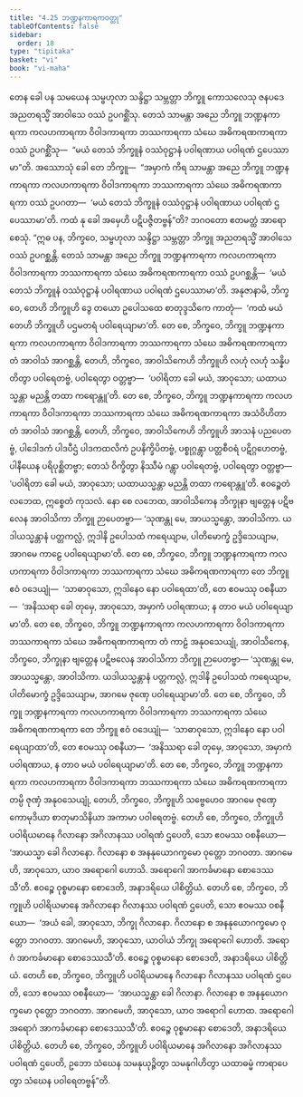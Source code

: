 ```yaml
---
title: "4.25 ဘဏ္ဍနကာရကဝတ္ထု"
tableOfContents: false
sidebar:
  order: 18
type: "tipitaka"
basket: "vi"
book: "vi-maha"
---
```



<DynamicBreadcrumb />

<Division number="240" book="vi-maha">

<Paragraph number="1106" book="vi-maha">
တေန ခေါ ပန သမယေန သမ္ဗဟုလာ သန္ဒိဋ္ဌာ သမ္ဘတ္တာ ဘိက္ခူ ကောသလေသု ဇနပဒေ အညတရသ္မိံ အာဝါသေ ဝဿံ ဥပဂစ္ဆိံသု. တေသံ သာမန္တာ အညေ ဘိက္ခူ ဘဏ္ဍနကာရကာ ကလဟကာရကာ ဝိဝါဒကာရကာ ဘဿကာရကာ သံဃေ အဓိကရဏကာရကာ ဝဿံ ဥပဂစ္ဆိံသု—  “မယံ တေသံ ဘိက္ခူနံ ဝဿံဝုဋ္ဌာနံ ပဝါရဏာယ ပဝါရဏံ ဌပေဿာမာ”တိ. အဿောသုံ ခေါ တေ ဘိက္ခူ—  “အမှာကံ ကိရ သာမန္တာ အညေ ဘိက္ခူ ဘဏ္ဍနကာရကာ ကလဟကာရကာ ဝိဝါဒကာရကာ ဘဿကာရကာ သံဃေ အဓိကရဏကာရကာ ဝဿံ ဥပဂတာ—  ‘မယံ တေသံ ဘိက္ခူနံ ဝဿံဝုဋ္ဌာနံ ပဝါရဏာယ ပဝါရဏံ ဌပေဿာမာ’တိ. ကထံ နု ခေါ အမှေဟိ ပဋိပဇ္ဇိတဗ္ဗန်”တိ? ဘဂဝတော ဧတမတ္ထံ အာရောစေသုံ.
</Paragraph>

<Paragraph number="1107" book="vi-maha">
“ဣဓ ပန, ဘိက္ခဝေ, သမ္ဗဟုလာ သန္ဒိဋ္ဌာ သမ္ဘတ္တာ ဘိက္ခူ အညတရသ္မိံ အာဝါသေ ဝဿံ ဥပဂစ္ဆန္တိ. တေသံ သာမန္တာ အညေ ဘိက္ခူ ဘဏ္ဍနကာရကာ ကလဟကာရကာ ဝိဝါဒကာရကာ ဘဿကာရကာ သံဃေ အဓိကရဏကာရကာ ဝဿံ ဥပဂစ္ဆန္တိ—  ‘မယံ တေသံ ဘိက္ခူနံ ဝဿံဝုဋ္ဌာနံ ပဝါရဏာယ ပဝါရဏံ ဌပေဿာမာ’တိ. အနုဇာနာမိ, ဘိက္ခဝေ, တေဟိ ဘိက္ခူဟိ ဒွေ တယော ဥပေါသထေ စာတုဒ္ဒသိကေ ကာတုံ—  ‘ကထံ မယံ တေဟိ ဘိက္ခူဟိ ပဌမတရံ ပဝါရေယျာမာ’တိ. တေ စေ, ဘိက္ခဝေ, ဘိက္ခူ ဘဏ္ဍနကာရကာ ကလဟကာရကာ ဝိဝါဒကာရကာ ဘဿကာရကာ သံဃေ အဓိကရဏကာရကာ တံ အာဝါသံ အာဂစ္ဆန္တိ, တေဟိ, ဘိက္ခဝေ, အာဝါသိကေဟိ ဘိက္ခူဟိ လဟုံ လဟုံ သန္နိပတိတွာ ပဝါရေတဗ္ဗံ, ပဝါရေတွာ ဝတ္တဗ္ဗာ—  ‘ပဝါရိတာ ခေါ မယံ, အာဝုသော; ယထာယသ္မန္တာ မညန္တိ တထာ ကရောန္တူ’တိ. တေ စေ, ဘိက္ခဝေ, ဘိက္ခူ ဘဏ္ဍနကာရကာ ကလဟကာရကာ ဝိဝါဒကာရကာ ဘဿကာရကာ သံဃေ အဓိကရဏကာရကာ အသံဝိဟိတာ တံ အာဝါသံ အာဂစ္ဆန္တိ, တေဟိ, ဘိက္ခဝေ, အာဝါသိကေဟိ ဘိက္ခူဟိ အာသနံ ပညပေတဗ္ဗံ, ပါဒေါဒကံ ပါဒပီဌံ ပါဒကထလိကံ ဥပနိက္ခိပိတဗ္ဗံ, ပစ္စုဂ္ဂန္တွာ ပတ္တစီဝရံ ပဋိဂ္ဂဟေတဗ္ဗံ, ပါနီယေန ပရိပုစ္ဆိတဗ္ဗာ; တေသံ ဝိက္ခိတွာ နိဿီမံ ဂန္တွာ ပဝါရေတဗ္ဗံ, ပဝါရေတွာ ဝတ္တဗ္ဗာ—  ‘ပဝါရိတာ ခေါ မယံ, အာဝုသော; ယထာယသ္မန္တာ မညန္တိ တထာ ကရောန္တူ’တိ. ဧဝဉ္စေတံ လဘေထ, ဣစ္စေတံ ကုသလံ. နော စေ လဘေထ, အာဝါသိကေန ဘိက္ခုနာ ဗျတ္တေန ပဋိဗလေန အာဝါသိကာ ဘိက္ခူ ဉာပေတဗ္ဗာ—
</Paragraph>

<Paragraph number="1108" book="vi-maha">
‘သုဏန္တု မေ, အာယသ္မန္တော, အာဝါသိကာ. ယဒါယသ္မန္တာနံ ပတ္တကလ္လံ, ဣဒါနိ ဥပေါသထံ ကရေယျာမ, ပါတိမောက္ခံ ဥဒ္ဒိသေယျာမ, အာဂမေ ကာဠေ ပဝါရေယျာမာ’တိ. တေ စေ, ဘိက္ခဝေ, ဘိက္ခူ ဘဏ္ဍနကာရကာ ကလဟကာရကာ ဝိဝါဒကာရကာ ဘဿကာရကာ သံဃေ အဓိကရဏကာရကာ တေ ဘိက္ခူ ဧဝံ ဝဒေယျုံ—  ‘သာဓာဝုသော, ဣဒါနေဝ နော ပဝါရေထာ’တိ, တေ ဧဝမဿု ဝစနီယာ—  ‘အနိဿရာ ခေါ တုမှေ, အာဝုသော, အမှာကံ ပဝါရဏာယ; န တာဝ မယံ ပဝါရေယျာမာ’တိ. တေ စေ, ဘိက္ခဝေ, ဘိက္ခူ ဘဏ္ဍနကာရကာ ကလဟကာရကာ ဝိဝါဒကာရကာ ဘဿကာရကာ သံဃေ အဓိကရဏကာရကာ တံ ကာဠံ အနုဝသေယျုံ, အာဝါသိကေန, ဘိက္ခဝေ, ဘိက္ခုနာ ဗျတ္တေန ပဋိဗလေန အာဝါသိကာ ဘိက္ခူ ဉာပေတဗ္ဗာ—
</Paragraph>

<Paragraph number="1109" book="vi-maha">
‘သုဏန္တု မေ, အာယသ္မန္တော, အာဝါသိကာ. ယဒါယသ္မန္တာနံ ပတ္တကလ္လံ, ဣဒါနိ ဥပေါသထံ ကရေယျာမ, ပါတိမောက္ခံ ဥဒ္ဒိသေယျာမ, အာဂမေ ဇုဏှေ ပဝါရေယျာမာ’တိ. တေ စေ, ဘိက္ခဝေ, ဘိက္ခူ ဘဏ္ဍနကာရကာ ကလဟကာရကာ ဝိဝါဒကာရကာ ဘဿကာရကာ သံဃေ အဓိကရဏကာရကာ တေ ဘိက္ခူ ဧဝံ ဝဒေယျုံ—  ‘သာဓာဝုသော, ဣဒါနေဝ နော ပဝါရေယျာထာ’တိ, တေ ဧဝမဿု ဝစနီယာ—  ‘အနိဿရာ ခေါ တုမှေ, အာဝုသော, အမှာကံ ပဝါရဏာယ, န တာဝ မယံ ပဝါရေယျာမာ’တိ. တေ စေ, ဘိက္ခဝေ, ဘိက္ခူ ဘဏ္ဍနကာရကာ ကလဟကာရကာ ဝိဝါဒကာရကာ ဘဿကာရကာ သံဃေ အဓိကရဏကာရကာ တမ္ပိ ဇုဏှံ အနုဝသေယျုံ, တေဟိ, ဘိက္ခဝေ, ဘိက္ခူဟိ သဗ္ဗေဟေဝ အာဂမေ ဇုဏှေ ကောမုဒိယာ စာတုမာသိနိယာ အကာမာ ပဝါရေတဗ္ဗံ.
</Paragraph>

<Paragraph number="1110" book="vi-maha">
တေဟိ စေ, ဘိက္ခဝေ, ဘိက္ခူဟိ ပဝါရိယမာနေ ဂိလာနော အဂိလာနဿ ပဝါရဏံ ဌပေတိ, သော ဧဝမဿ ဝစနီယော—  ‘အာယသ္မာ ခေါ ဂိလာနော. ဂိလာနော စ အနနုယောဂက္ခမော ဝုတ္တော ဘဂဝတာ. အာဂမေဟိ, အာဝုသော, ယာဝ အရောဂေါ ဟောသိ. အရောဂေါ အာကင်္ခမာနော စောဒေဿသီ’တိ. ဧဝဉ္စေ ဝုစ္စမာနော စောဒေတိ, အနာဒရိယေ ပါစိတ္တိယံ. တေဟိ စေ, ဘိက္ခဝေ, ဘိက္ခူဟိ ပဝါရိယမာနေ အဂိလာနော ဂိလာနဿ ပဝါရဏံ ဌပေတိ, သော ဧဝမဿ ဝစနီယော—  ‘အယံ ခေါ, အာဝုသော, ဘိက္ခု ဂိလာနော. ဂိလာနော စ အနနုယောဂက္ခမော ဝုတ္တော ဘဂဝတာ. အာဂမေဟိ, အာဝုသော, ယာဝါယံ ဘိက္ခု အရောဂေါ ဟောတိ. အရောဂံ အာကင်္ခမာနော စောဒေဿသီ’တိ. ဧဝဉ္စေ ဝုစ္စမာနော စောဒေတိ, အနာဒရိယေ ပါစိတ္တိယံ. တေဟိ စေ, ဘိက္ခဝေ, ဘိက္ခူဟိ ပဝါရိယမာနေ ဂိလာနော ဂိလာနဿ ပဝါရဏံ ဌပေတိ, သော ဧဝမဿ ဝစနီယော—  ‘အာယသ္မန္တာ ခေါ ဂိလာနာ. ဂိလာနော စ အနနုယောဂက္ခမော ဝုတ္တော ဘဂဝတာ. အာဂမေဟိ, အာဝုသော, ယာဝ အရောဂါ ဟောထ. အရောဂေါ အရောဂံ အာကင်္ခမာနော စောဒေဿသီ’တိ. ဧဝဉ္စေ ဝုစ္စမာနော စောဒေတိ, အနာဒရိယေ ပါစိတ္တိယံ. တေဟိ စေ, ဘိက္ခဝေ, ဘိက္ခူဟိ ပဝါရိယမာနေ အဂိလာနော အဂိလာနဿ ပဝါရဏံ ဌပေတိ, ဥဘော သံဃေန သမနုယုဉ္ဇိတွာ သမနုဂါဟိတွာ ယထာဓမ္မံ ကာရာပေတွာ သံဃေန ပဝါရေတဗ္ဗန်”တိ.
</Paragraph>
</Division>